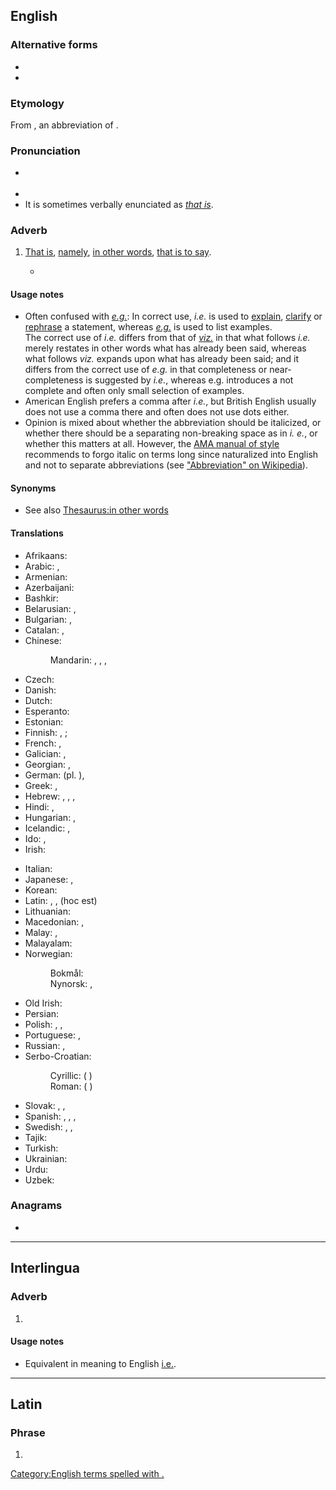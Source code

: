 {{also|Appendix:Variations of "ie"}}
==English==
{{rfm|en|section=Big man ting, this bloke wants to delete e.g.}}

===Alternative forms===
* {{l|en|i. e.}}
* {{l|en|ie}}

===Etymology===
From {{etyl|la|en}} {{m|la|i. e.}}, an abbreviation of {{m|la|id est||that is}}.

===Pronunciation===
* {{a|RP|US}} {{IPA|en|/ˌaɪˈiː/|/ɪd ɛst/}}
* {{audio|en|en-us-i.e..ogg|Audio (US)}}
* It is sometimes verbally enunciated as ''[[that is]]''.

===Adverb===
{{head|en|adverb}}

# {{lb|en|[[initialism]]}} [[that is|That is]], [[namely]], [[in other words]], [[that is to say]].
#: {{ux|en|The three U.S. states on the west coast ('''i.e.''', [[Washington]], [[Oregon]], and [[California]]) have mild seasonal variations in temperature ('''i.e.''', warm winters and cool summers).}}
#* {{quote-book|en|author=Thomas Hall|authorlink=Thomas Hall (minister)|chapter=[Chap. 3.] Verse 2. For men shall be lovers of themselves, Covetous, Boasters, Proud, Blasphemers, disobedient to Parents, unthankfull, unholy, &c.|title=A Practical and Polemical Commentary: Or, Exposition upon the Third and Fourth Chapters of the Latter Epistle of Saint Paul to Timothy.{{nb...|Wherein the Text is Explained, Some Controversies Discussed, Sundry Cases of Conscience are Cleared, Many Common Places are Succinctly Handled, and Divers Usefull, and Seasonable Observations Raised}}|location=London|publisher=Printed by E. Tyler, for John Starkey,{{nb...|at the Miter at the North Door of the Middle Exchange in Saint Pauls Church-yard.}}|year=1658|page=[95]|pageurl=https://books.google.com/books?id=LvwqAAAAYAAJ&pg=PA95|oclc=950943790|passage=[N]o drunkard ('''''i.e.''''') no Habituall, Impenitent drunkard, ſhall come into Gods Kingdome.}}

====Usage notes====
* Often confused with ''[[e.g.]]'': In correct use, ''i.e.'' is used to [[explain]], [[clarify]] or [[rephrase]] a statement, whereas ''[[e.g.]]'' is used to list examples.<br /> The correct use of ''i.e.'' differs from that of ''[[viz.]]'' in that what follows ''i.e.'' merely restates in other words what has already been said, whereas what follows ''viz.'' expands upon what has already been said; and it differs from the correct use of ''e.g.'' in that completeness or near-completeness is suggested by ''i.e.'', whereas e.g. introduces a not complete and often only small selection of examples.
* American English prefers a comma after ''i.e.'', but British English usually does not use a comma there and often does not use dots either.
* Opinion is mixed about whether the abbreviation should be italicized, or whether there should be a separating non-breaking space as in ''i.&nbsp;e.'', or whether this matters at all. However, the [[wikipedia:AMA Manual of Style|AMA manual of style]] recommends to forgo italic on terms long since naturalized into English and not to separate abbreviations (see [[wikipedia:Abbreviation|"Abbreviation" on Wikipedia]]).

====Synonyms====
* See also [[Thesaurus:in other words]]

====Translations====
{{trans-top|that is}}
* Afrikaans: {{t+|af|d.w.s.}}
* Arabic: {{t+|ar|أَيْ}}, {{t|ar|يَعْنِي}}
* Armenian: {{t+|hy|այսինքն}}
* Azerbaijani: {{t+|az|yəni}}
* Bashkir: {{t|ba|йәғни|sc=Cyrl}}
* Belarusian: {{t|be|гэ́та зна́чыць}}, {{t|be|г. зн.}}
* Bulgarian: {{t|bg|т.е.}}, {{t+|bg|то́ест}}
* Catalan: {{t|ca|és a dir}}, {{t+|ca|això és}}
* Chinese:
*: Mandarin: {{t+|cmn|也就是|tr=yějiùshì}}, {{t+|cmn|就是|tr=jiùshì}}, {{t+|cmn|即|tr=jí}}, {{t+|cmn|亦即|tr=yìjí}}
* Czech: {{t+|cs|tj.}}
* Danish: {{t+|da|dvs.}}
* Dutch: {{t+|nl|d.w.z.}}
* Esperanto: {{t|eo|t.e.}}
* Estonian: {{t+|et|ehk}}
* Finnish: {{t+|fi|eli}}, {{t+|fi|ts.}}; {{t+|fi|l.}} {{q|dated}}
* French: {{t+|fr|c.-à-d.}}, {{t+|fr|c'est-à-dire}}
* Galician: {{t+|gl|é dicir}}, {{t|gl|ou sexa}}
* Georgian: {{t|ka|ესე იგი}}, {{t|ka|ე.ი.}}
* German: {{t+|de|d. i.}} (pl. {{t|de|d. s.}}), {{t+|de|d. h.}}
* Greek: {{t+|el|δηλ.}}, {{t+|el|δηλαδή}}
* Hebrew: {{t|he|היינו|alt=היינו \ הָיְנוּ|tr=háy'nu}}, {{t+|he|כְּלוֹמַר|tr=klomár}}, {{t+|he|זאת אומרת|tr=zót oméret}}, {{t+|he|קְרִי|tr=qri}}
* Hindi: {{t+|hi|अर्थात}}, {{t+|hi|यानी}}
* Hungarian: {{t+|hu|azaz}}, {{t+|hu|ill.}}
* Icelandic: {{t+|is|þ.e.}} <!-- [[það]] [[er]] -->, {{t+|is|þ.e.a.s.}} <!-- [[það]] [[er]] [[að]] [[segja]] -->
* Ido: {{t+|io|t.e.}}, {{t+|io|c.e.}}
* Irish: {{t|ga|.i.}}<!-- {{qualifier|{{t|ga|eadhon}}}} -->
{{trans-mid}}
* Italian: {{t+|it|cioè}}
* Japanese: {{t+|ja|すなわち|tr=sunawachi}}, {{t+|ja|つまり|tr=tsumari}}
* Korean: {{t+|ko|즉}}
* Latin: {{t|la|i. e.}}, {{t|la|sc.}}, {{t|la|h. e.}} (hoc est)
* Lithuanian: {{t|lt|t.y.}} {{qualifier|initialism}}
* Macedonian: {{t+|mk|т.е.}}, {{t|mk|то ест}}
* Malay: {{t|ms|iaitu}}, {{t|ms|yakni}}
* Malayalam: {{t|ml|അതായത്}}
* Norwegian:
*: Bokmål: {{t+|nb|dvs.}}
*: Nynorsk: {{t|nn|d.e.}}, {{t|nn|dvs.}}
* Old Irish: {{t|sga|.i.}}
* Persian: {{t+|fa|یعنی|tr=ya'ni}}
* Polish: {{t+|pl|tzn.}}, {{t+|pl|tj.}}, {{t+|pl|czyli}}
* Portuguese: {{t+|pt|isto é}}, {{t+|pt|ou seja}}
* Russian: {{t+|ru|т. е.}}, {{t+|ru|то́ есть|sc=Cyrl}}
* Serbo-Croatian:
*: Cyrillic: {{t|sh|тј.|sc=Cyrl}} ({{l|sh|то}} {{l|sh|јест}})
*: Roman: {{t|sh|tj.}} ({{l|sh|tȏ}} {{l|sh|jȅst}})
* Slovak: {{t|sk|čiže}}, {{t|sk|tzn.}}, {{t|sk|teda}}
* Spanish: {{t+|es|es decir}}, {{t|es|a saber}}, {{t+|es|o sea}}, {{t|es|esto es}}
* Swedish: {{t+|sv|dvs}}, {{t+|sv|d v s}}, {{t+|sv|d.v.s.}}
* Tajik: {{t+|tg|яъне}}
* Turkish: {{t+|tr|yani}}
* Ukrainian: {{t+|uk|то́бто}}
* Urdu: {{t+|ur|یعنی|tr=yā'nī}}
* Uzbek: {{t+|uz|yani}}
{{trans-bottom}}

===Anagrams===
* {{anagrams|en|a=ei|EI}}

[[Category:English terms spelled with .]]

----

==Interlingua==

===Adverb===
{{head|ia|adverb}}

# {{abbreviation of|ia|isto es}}

====Usage notes====
* Equivalent in meaning to English [[#English|i.e.]].

----

==Latin==

===Phrase===
{{head|la|phrase}}

# {{alternative form of|la|i. e.}}